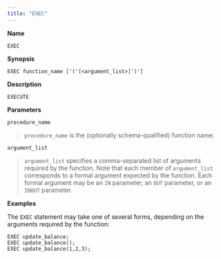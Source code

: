 ```yaml
---
title: "EXEC"
---
```


**Name**

`EXEC`

**Synopsis**

``` text
EXEC function_name ['('[<argument_list>]')']
```

**Description**

`EXECUTE`

**Parameters**

`procedure_name`

> `procedure_name` is the (optionally schema-qualified) function name.

`argument_list`

> `argument_list` specifies a comma-separated list of arguments required by the function. Note that each member of `argument_list` corresponds to a formal argument expected by the function. Each formal argument may be an `IN` parameter, an `OUT` parameter, or an `INOUT` parameter.

**Examples**

The `EXEC` statement may take one of several forms, depending on the arguments required by the function:

``` text
EXEC update_balance;
EXEC update_balance();
EXEC update_balance(1,2,3);
```
